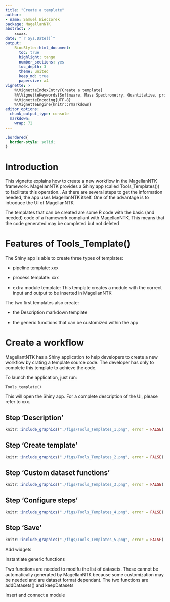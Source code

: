 ```yaml
---
title: "Create a template"
author: 
- name: Samuel Wieczorek
package: MagellanNTK
abstract: >
    xxxxx.
date: "`r Sys.Date()`"
output:
    BiocStyle::html_document:
      toc: true
      highlight: tango
      number_sections: yes
      toc_depth: 3
      theme: united
      keep_md: true
      papersize: a4
vignette: >
    %\VignetteIndexEntry{Create a template}
    %%\VignetteKeywords{Softmware, Mass Spectrometry, Quantitative, process manager}
    %\VignetteEncoding{UTF-8}
    %\VignetteEngine{knitr::rmarkdown}
editor_options: 
  chunk_output_type: console
  markdown: 
    wrap: 72
---
```



```css
.bordered{
  border-style: solid;
}
```


# Introduction

This vignette explains how to create a new workflow in the MagellanNTK
framework. MagellanNTK provides a Shiny app (called Tools_Templates())
to facilitate this operation.. As there are several steps to get the
information needed, the app uses MagellanNTK itself. One of the
advantage is to introduce the UI of MagellanNTK

The templates that can be created are some R code with the basic (and
needed) code of a framework compliant with MagellanNTK. This means that
the code generated may be completed but not deleted

# Features of Tools_Template()

The Shiny app is able to create three types of templates:

-   pipeline template: xxx

-   process template: xxx

-   extra module template: This template creates a module with the
    correct input and output to be inserted in MagellanNTK

The two first templates also create:

-   the Description markdown template

-   the generic functions that can be customized within the app

# Create a workflow

MagellantNTK has a Shiny application to help developers to create a new
workflow by crating a template source code. The developer has only to
complete this template to achieve the code.

To launch the application, just run:

```         
Tools_template()
```

This will open the Shiny app. For a complete description of the UI, please refer to xxx.

## Step 'Description'

::: bordered
```r
knitr::include_graphics("./figs/Tools_Templates_1.png", error = FALSE)
```
:::

## Step 'Create template'

::: bordered
```r
knitr::include_graphics("./figs/Tools_Templates_2.png", error = FALSE)
```
:::

## Step 'Custom dataset functions'

::: bordered
```r
knitr::include_graphics("./figs/Tools_Templates_3.png", error = FALSE)
```
:::

## Step 'Configure steps'

::: bordered
```r
knitr::include_graphics("./figs/Tools_Templates_4.png", error = FALSE)
```
:::

## Step 'Save'


::: bordered
```r
knitr::include_graphics("./figs/Tools_Templates_5.png", error = FALSE)
```
:::


Add widgets

Instantiate generic functions

Two functions are needed to modifu the list of datasets. These cannot be
automatically generated by MagellanNTK because some customization may be
needed and are dataset format dependant. The two functions are
addDatasets() and keepDatasets

Insert and connect a module
